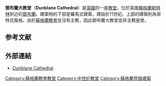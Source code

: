 {{Infobox church
| name                   = Dunblane Cathedral
| fullname               = Cathedral Church of St Blaan and St Laurence
| image                  = Dunblane Cathedral 2017.jpg
| image_size             = 280px
| caption                =
| pushpin map            = Scotland Stirling
| pushpin label position =
| coordinates            = {{coord|56|11|21.91|N|3|57|54.9|W|type:landmark_region:GB-STG|display=title}}
| location               =
| country                = [[英國|英國]]
| denomination           = [[蘇格蘭教會|蘇格蘭教會]]
| previous denomination  = [[天主教|天主教]]
| website                = {{URL|http://www.dunblanecathedral.org.uk/}}
| founded date           = 約7世紀
| founder                = [[圣勃朗|圣勃朗]]
| status                 = 教區教堂
| functional status      =
| architect              = Robert Rowand Anderson（翻修）
| style                  = [[哥特式建築|哥特式建築]]
| years built            = 11-15世紀<br>1889年翻修
| length                 = <!-- {{convert| }} -->
| width                  = <!-- {{convert| }} -->
| width nave             = <!-- {{convert| }} -->
| height                 = <!-- {{convert| }} -->
| diameter               = <!-- {{convert| }} -->
| other dimensions       =
| tower quantity         = 1
| tower height           = 6層<ref>{{cite web|title=The Tower|url=http://www.dunblanecathedral.org.uk/page/52/tower|website=Dunblanecathedral.org.uk|accessdate=2019-09-29|archive-date=2019-09-29|archive-url=https://web.archive.org/web/20190929032942/https://www.dunblanecathedral.org.uk/page/52/tower|dead-url=no}}</ref>
| parish                 =
| presbytery             = [[斯特靈|斯特靈]]
| minister               = The Rev. Colin C. Renwick<ref name="contacts">{{cite web|title=Important Church Contacts|url=http://www.dunblanecathedral.org.uk/page/150/important-church-contacts|website=Dunblanecathedral.org.uk|accessdate=2019-09-29|archive-date=2019-09-29|archive-url=https://web.archive.org/web/20190929032938/https://www.dunblanecathedral.org.uk/page/150/important-church-contacts|dead-url=no}}</ref>
| director               = Kevin Duggan<ref name="contacts"/>
| organistdom            =
| organist               =
| embedded               =
{{Infobox historic site
| embed                = yes
| designation1         = Scotland Category A
| designation1_offname = Cathedral Square, Dunblane Cathedral (Cathedral Church of St Blaan and St Laurence including churchyard, boundary wall and Riccarton's site)
| designation1_date    = 1971年10月5日
| designation1_number  = {{Historic Environment Scotland|num=LB26361|short=yes}}
| designation2         = Scheduled monument
| designation2_offname= Dunblane Cathedral
| designation2_date    =  1981年11月30日
| designation2_number  = {{Historic Environment Scotland|num=SM90109|short=yes}}
}}
}}

'''鄧布蘭大教堂'''（'''Dunblane Cathedral'''）是[[英國|英國]]的一座[[教堂|教堂]]，位於英國[[蘇格蘭|蘇格蘭]][[斯特林|斯特林]]附近的[[鄧布蘭|鄧布蘭]]。建築物的下部是羅馬式建築，建設於11世紀。上部的建築則為哥特式風格。由於[[蘇格蘭教會|蘇格蘭教會]]並沒有主教，因此鄧布蘭大教堂並非主教座堂。

==参考文献==
{{reflist}}

==外部連結==
*[http://www.dunblanecathedral.org.uk Dunblane Cathedral] {{Wayback|url=http://www.dunblanecathedral.org.uk/ |date=20190929032937 }}

[[Category:蘇格蘭教會教堂|Category:蘇格蘭教會教堂]]
[[Category:中世纪教堂|Category:中世纪教堂]]
[[Category:蘇格蘭登錄建築|Category:蘇格蘭登錄建築]]